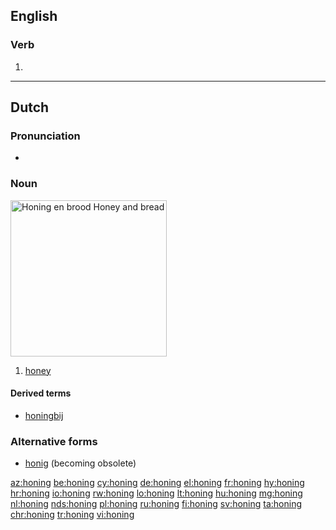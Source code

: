 ==English==

===Verb===
{{head|en}}

# {{present participle of|hone}}

----

==Dutch==
{{wikipedia|lang=nl}}

===Pronunciation===
* {{audio|Nl-honing.ogg|audio|lang=nl}}

===Noun===
[[Image:Runny hunny.jpg|thumb|250px|''Honing en brood''<br>Honey and bread]]
{{nl-noun|m|-|-}}

# [[honey]]

====Derived terms====
* [[honingbij]]

===Alternative forms===
* [[honig]] (becoming obsolete)

[[az:honing]]
[[be:honing]]
[[cy:honing]]
[[de:honing]]
[[el:honing]]
[[fr:honing]]
[[hy:honing]]
[[hr:honing]]
[[io:honing]]
[[rw:honing]]
[[lo:honing]]
[[lt:honing]]
[[hu:honing]]
[[mg:honing]]
[[nl:honing]]
[[nds:honing]]
[[pl:honing]]
[[ru:honing]]
[[fi:honing]]
[[sv:honing]]
[[ta:honing]]
[[chr:honing]]
[[tr:honing]]
[[vi:honing]]